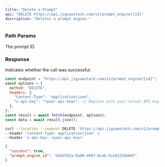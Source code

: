 ```yaml
---
title: "Delete a Prompt"
api: "DELETE https://api.jigsawstack.com/v1/prompt_engine/{id}"
description: "Deletes a prompt engine."
---
```


### Path Params

<ParamField path="id" type="string" required>
  The prompt ID.
</ParamField>

<Snippet file="header.mdx" />

### Response

<ResponseField name="success" type="boolean">
  Indicates whether the call was successful.
</ResponseField>

<RequestExample>

```javascript Node.js
const endpoint = "https://api.jigsawstack.com/v1/prompt_engine/{id}";
const options = {
  method: "DELETE",
  headers: {
    "Content-Type": "application/json",
    "x-api-key": "<your-api-key>", // Replace with your actual API key.
  },
};
const result = await fetch(endpoint, options);
const data = await result.json();
```

```bash cURL
curl --location --request DELETE 'https://api.jigsawstack.com/v1/prompt_engine/{id}' \
--header 'Content-Type: application/json' \
--header 'x-api-key: <your-api-key>'
```

</RequestExample>

<ResponseExample>

```json Response
{
  "success": true,
  "prompt_engine_id": "e58d762a-9a00-4907-8cab-5ce6221bb6df"
}
```

</ResponseExample>
